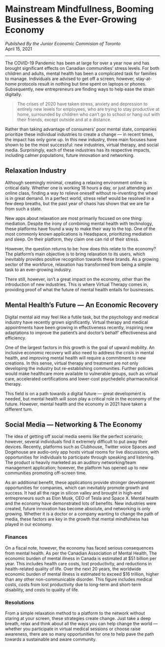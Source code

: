# Mainstream Mindfullness, Booming Businesses & the Ever-Growing Economy

*Pubilshed By the Junior Economic Commision of Toronto*<br/>
April 15, 2021

---

The COVID-19 Pandemic has been at large for over a year now and has brought significant effects on Canadian communities' stress levels. For both children and adults, mental health has been a complicated task for families to manage. Individuals are advised to get off a screen; however, stay-at-home protocols result in nothing but time spent on laptops or phones. Subsequently, new entrepreneurs are finding ways to help ease the strain digitally.

> The crises of 2020 have taken stress, anxiety and depression to entirely new levels for employees, who are trying to stay productive at home, surrounded by children who can’t go to school or hang out with their friends, except outside and at a distance.

Rather than taking advantage of consumers' poor mental state, companies prioritize these individual industries to create a change — in recent times, the impact has only gone up. In this new industry, three main focuses have shown to be the most successful: new industries, virtual therapy, and social media. Surprisingly, each of these industries has its respective impacts, including calmer populations, future innovation and networking.

## Relaxation Industry

Although seemingly minimal, creating a relaxing environment online is critical daily. Whether one is working 18 hours a day, or just attending an online class, finding a way to relieve oneself without re-inventing the wheel is in great demand. In a perfect world, stress relief would be resolved in a few deep breaths, but the past year of chaos has shown that we are far from such a state.

New apps about relaxation are most primarily focused on one thing: mediation. Despite the irony of combining mental health with technology, these platforms have found a way to make their way to the top. One of the most commonly known applications is Headspace, prioritizing mediation and sleep. On their platform, they claim one can rid of their stress.

However, the question returns to be: how does this relate to the economy? The platform’s main objective is to bring relaxation to its users, which inevitably provides positive recognition towards these brands. As a growing sector of the workforce, relaxation has transformed from being a simple task to an ever-growing industry.

There still, however, isn’t a great impact on the economy, other than the introduction of new industries. This is where Virtual Therapy comes in, providing proof of what the future of mental health entails for businesses.

## Mental Health’s Future — An Economic Recovery 

Digital mental aid may feel like a futile task, but the psychology and medical industry have recently grown significantly. Virtual therapy and medical appointments have been growing in effectiveness recently, inspiring new adaptations to improve the patient’s and doctor’s behalf' effectiveness and efficiency.

One of the largest factors in this growth is the goal of upward mobility. An inclusive economic recovery will also need to address the crisis in mental health, and improving mental health will require a commitment to new creations. In this sense, virtual therapy and treatment are not only developing the industry but re-establishing communities. Further policies would make healthcare more available to vulnerable groups, such as virtual care, accelerated certifications and lower-cost psychedelic pharmaceutical therapy.

This field is on a path towards a digital future — great development is needed, but mental health will soon play a critical role in the economy of the future. However, mental health and the economy in 2021 have taken a different turn.

## Social Media — Networking & The Economy

The idea of getting off social media seems like the perfect scenario; however, several individuals find it extremely difficult to put away their devices. Recently, platforms such as Clubhouse, Twitter voice Spaces and Dogehouse are audio-only app hosts virtual rooms for live discussions, with opportunities for individuals to participate through speaking and listening. The product is heavily marketed as an auditory networking/team management application; however, the platform has opened up to new communities promoting off-screen time.

As an additional benefit, these applications provide stronger development opportunities for companies, which can inevitably promote growth and success. It had all the rage in silicon valley and brought in high-end entrepreneurs such as Elon Musk, CEO of Tesla and Space X.
Mental health and the economy have demonstrated lots of benefits. New industries were created, future innovation has become absolute, and networking is only growing. Whether it is a doctor or a company wanting to change the path of media, these factors are key in the growth that mental mindfulness has played in our economy.

### Finances

On a fiscal note, however, the economy has faced serious consequences from mental health. As per the Canadian Association of Mental Health,
The economic burden of mental illness in Canada is estimated at $51 billion per year. This includes health care costs, lost productivity, and reductions in health-related quality of life.
Over the next 20 years, the worldwide economic burden of mental illness is estimated to exceed $16 trillion, higher than any other non-communicable disorder. This figure includes medical costs, costs from lost productivity due to long-term and short-term disability, and costs to quality of life.

### Resolutions

From a simple relaxation method to a platform to the network without staring at your screen, these strategies create change. Just take a deep breath, relax and think about all the ways you can help change the world — whether you participate in virtual medical sessions or choose raise awareness, there are so many opportunities for one to help pave the path towards a sustainable and aware community.